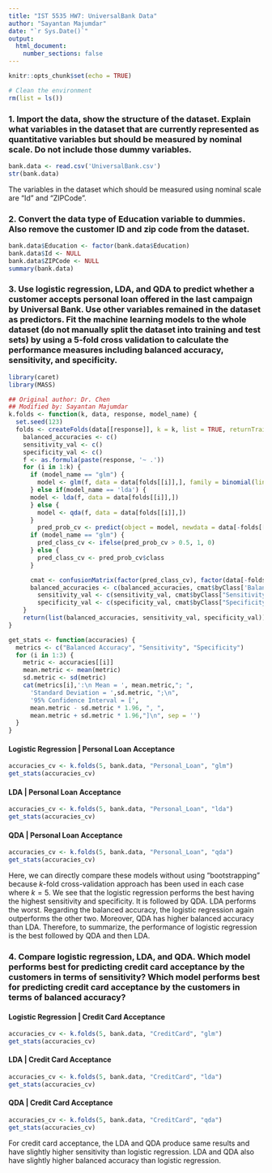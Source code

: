 ```yaml
---
title: "IST 5535 HW7: UniversalBank Data"
author: "Sayantan Majumdar"
date: "`r Sys.Date()`"
output: 
  html_document:
    number_sections: false
---
```

```r
knitr::opts_chunk$set(echo = TRUE)
```


```r
# Clean the environment
rm(list = ls())
```
### 1. Import the data, show the structure of the dataset. Explain what variables in the dataset that are currently represented as quantitative variables but should be measured by nominal scale. Do not include those dummy variables.

```r
bank.data <- read.csv('UniversalBank.csv')
str(bank.data)
```

The variables in the dataset which should be measured using nominal scale are "Id" and "ZIPCode".

### 2. Convert the data type of Education variable to dummies. Also remove the customer ID and zip code from the dataset.

```r
bank.data$Education <- factor(bank.data$Education)
bank.data$Id <- NULL
bank.data$ZIPCode <- NULL
summary(bank.data)
```

### 3. Use logistic regression, LDA, and QDA to predict whether a customer accepts personal loan offered in the last campaign by Universal Bank. Use other variables remained in the dataset as predictors. Fit the machine learning models to the whole dataset (do not manually split the dataset into training and test sets) by using a 5-fold cross validation to calculate the performance measures including balanced accuracy, sensitivity, and specificity.

```r
library(caret)
library(MASS)

## Original author: Dr. Chen
## Modified by: Sayantan Majumdar
k.folds <- function(k, data, response, model_name) {
  set.seed(123)  
  folds <- createFolds(data[[response]], k = k, list = TRUE, returnTrain = TRUE)
    balanced_accuracies <- c()
    sensitivity_val <- c()
    specificity_val <- c()
    f <- as.formula(paste(response, '~ .'))
    for (i in 1:k) {
      if (model_name == "glm") {
        model <- glm(f, data = data[folds[[i]],], family = binomial(link='logit'))
      } else if(model_name == 'lda') {
      model <- lda(f, data = data[folds[[i]],])
      } else {
        model <- qda(f, data = data[folds[[i]],])
      }
        pred_prob_cv <- predict(object = model, newdata = data[-folds[[i]],], type = "response")
      if (model_name == "glm") {
        pred_class_cv <- ifelse(pred_prob_cv > 0.5, 1, 0)
      } else {
        pred_class_cv <- pred_prob_cv$class
      }

      cmat <- confusionMatrix(factor(pred_class_cv), factor(data[-folds[[i]], ][[response]]), positive = "1")
      balanced_accuracies <- c(balanced_accuracies, cmat$byClass['Balanced Accuracy'])
        sensitivity_val <- c(sensitivity_val, cmat$byClass["Sensitivity"])
        specificity_val <- c(specificity_val, cmat$byClass["Specificity"])
    }
    return(list(balanced_accuracies, sensitivity_val, specificity_val))
}

get_stats <- function(accuracies) {
  metrics <- c("Balanced Accuracy", "Sensitivity", "Specificity")
  for (i in 1:3) {
    metric <- accuracies[[i]]
    mean.metric <- mean(metric)
    sd.metric <- sd(metric)
    cat(metrics[i],':\n Mean = ', mean.metric,"; ",
      'Standard Deviation = ',sd.metric, ";\n",
      '95% Confidence Interval = [',
      mean.metric - sd.metric * 1.96, ", ",
      mean.metric + sd.metric * 1.96,"]\n", sep = '')
  }
}
```

#### Logistic Regression | Personal Loan Acceptance
```r
accuracies_cv <- k.folds(5, bank.data, "Personal_Loan", "glm")
get_stats(accuracies_cv)
```

#### LDA | Personal Loan Acceptance
```r
accuracies_cv <- k.folds(5, bank.data, "Personal_Loan", "lda")
get_stats(accuracies_cv)
```

#### QDA | Personal Loan Acceptance
```r
accuracies_cv <- k.folds(5, bank.data, "Personal_Loan", "qda")
get_stats(accuracies_cv)
```

Here, we can directly compare these models without using "bootstrapping" because $k$-fold cross-validation approach has been used in each case where $k=5$. We see that the logistic regression performs the best having the highest sensitivity and specificity. It is followed by QDA. LDA performs the worst. Regarding the balanced accuracy, the logistic regression again outperforms the other two. Moreover, QDA has higher balanced accuracy than LDA. Therefore, to summarize, the performance of logistic regression is the best followed by QDA and then LDA.

### 4. Compare logistic regression, LDA, and QDA. Which model performs best for predicting credit card acceptance by the customers in terms of sensitivity? Which model performs best for predicting credit card acceptance by the customers in terms of balanced accuracy?

#### Logistic Regression | Credit Card Acceptance
```r
accuracies_cv <- k.folds(5, bank.data, "CreditCard", "glm")
get_stats(accuracies_cv)
```

#### LDA | Credit Card Acceptance
```r
accuracies_cv <- k.folds(5, bank.data, "CreditCard", "lda")
get_stats(accuracies_cv)
```

#### QDA | Credit Card Acceptance
```r
accuracies_cv <- k.folds(5, bank.data, "CreditCard", "qda")
get_stats(accuracies_cv)
```

For credit card acceptance, the LDA and QDA produce same results and have slightly higher sensitivity than logistic regression. LDA and QDA also have slightly higher balanced accuracy than logistic regression.
